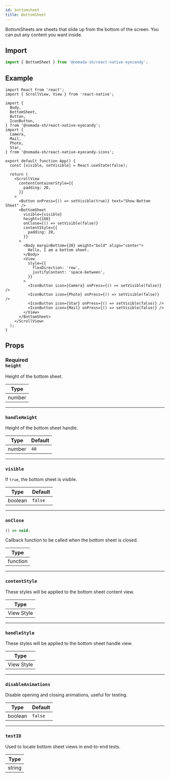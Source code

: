 ```yaml
---
id: bottomsheet
title: BottomSheet
---
```


BottomSheets are sheets that slide up from the bottom of the screen. You can put any content you want inside.

## Import

```jsx
import { BottomSheet } from '@nomada-sh/react-native-eyecandy';
```

## Example

```SnackPlayer name=RN%20Eyecandy%20BottomSheet
import React from 'react';
import { ScrollView, View } from 'react-native';

import {
  Body,
  BottomSheet,
  Button,
  IconButton,
} from '@nomada-sh/react-native-eyecandy';
import {
  Camera,
  Mail,
  Photo,
  Star,
} from '@nomada-sh/react-native-eyecandy-icons';

export default function App() {
  const [visible, setVisible] = React.useState(false);

  return (
    <ScrollView
      contentContainerStyle={{
        padding: 20,
      }}
    >
      <Button onPress={() => setVisible(true)} text="Show Bottom Sheet" />
      <BottomSheet
        visible={visible}
        height={160}
        onClose={() => setVisible(false)}
        contentStyle={{
          padding: 20,
        }}
      >
        <Body marginBottom={20} weight="bold" align="center">
          Hello, I am a bottom sheet.
        </Body>
        <View
          style={{
            flexDirection: 'row',
            justifyContent: 'space-between',
          }}
        >
          <IconButton icon={Camera} onPress={() => setVisible(false)} />
          <IconButton icon={Photo} onPress={() => setVisible(false)} />
          <IconButton icon={Star} onPress={() => setVisible(false)} />
          <IconButton icon={Mail} onPress={() => setVisible(false)} />
        </View>
      </BottomSheet>
    </ScrollView>
  );
}
```

<!-- ![BottomSheet](../assets/components/bottomsheet.gif) -->

## Props

### <div class="label required basic">Required</div>**`height`**

Height of the bottom sheet.

| Type   |
| ------ |
| number |

---

### `handleHeight`

Height of the bottom sheet handle.

| Type   | Default |
| ------ | ------- |
| number | `40`    |

---

### `visible`

If `true`, the bottom sheet is visible.

| Type    | Default |
| ------- | ------- |
| boolean | `false` |

---

### `onClose`

```jsx
() => void;
```

Callback function to be called when the bottom sheet is closed.

| Type     |
| -------- |
| function |

---

### `contentStyle`

These styles will be applied to the bottom sheet content view.

| Type       |
| ---------- |
| View Style |

---

### `handleStyle`

These styles will be applied to the bottom sheet handle view.

| Type       |
| ---------- |
| View Style |

---

### `disableAnimations`

Disable opening and closing animations, useful for testing.

| Type    | Default |
| ------- | ------- |
| boolean | `false` |

---

### `testID`

Used to locate bottom sheet views in end-to-end tests.

| Type   |
| ------ |
| string |
